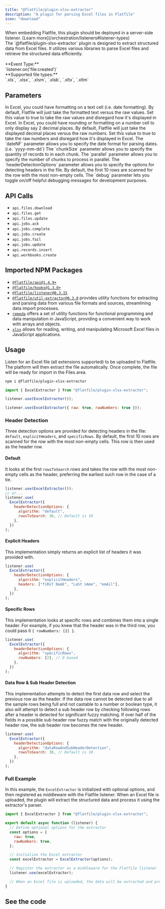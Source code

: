 ```yaml
---
title: "@flatfile/plugin-xlsx-extractor"
description: "A plugin for parsing Excel files in Flatfile"
icon: "download"
---
```


<Warning>
  When embedding Flatfile, this plugin should be deployed in a server-side
  listener. [Learn more](/orchestration/listeners#listener-types)
</Warning>

<CardGroup cols={1}>
  <Card
    title="@flatfile/plugin-xlsx-extractor"
    icon="download"
  >
    <br />
    The `@flatfile/plugin-xlsx-extractor` plugin is designed to extract structured data from Excel files. It utilizes various libraries to parse Excel files and retrieve the structured data efficiently.
    <br/>
    <br/>
    **Event Type:**<br/>`listener.on('file:created')`
    <br/>
    **Supported file types:**<br/>`.xls`, `.xlsx`, `.xlsm`, `.xlsb`, `.xltx`, `.xltm`

  </Card>
</CardGroup>

## Parameters

<ParamField path="raw" type="boolean">
  In Excel, you could have formatting on a text cell (i.e. date formatting). By
  default, Flatfile will just take the formatted text versus the raw values. Set
  this value to true to take the raw values and disregard how it's displayed in
  Excel.
</ParamField>

<ParamField path="rawNumbers" type="boolean">
  In Excel, you could have rounding or formatting on a number cell to only
  display say 2 decimal places. By default, Flatfile will just take the
  displayed decimal places versus the raw numbers. Set this value to true to
  take the raw numbers and disregard how it's displayed in Excel.
</ParamField>

<ParamField path="dateNF" type="string" optional>
  The `dateNF` parameter allows you to specify the date format for parsing
  dates. (i.e. `yyyy-mm-dd`)
</ParamField>

<ParamField path="chunkSize" default="10_000" type="number" optional>
  The `chunkSize` parameter allows you to specify the quantity of records to in
  each chunk.
</ParamField>

<ParamField path="parallel" default="1" type="number" optional>
  The `parallel` parameter allows you to specify the number of chunks to process
  in parallel.
</ParamField>

<ParamField path="headerDetectionOptions" type="Object" optional>
  The `headerDetectionOptions` parameter allows you to specify the options for
  detecting headers in the file. By default, the first 10 rows are scanned for
  the row with the most non-empty cells.
</ParamField>

<ParamField path="debug" default="false" type="boolean" optional>
  The `debug` parameter lets you toggle on/off helpful debugging messages for
  development purposes.
</ParamField>

## API Calls

- `api.files.download`
- `api.files.get`
- `api.files.update`
- `api.jobs.ack`
- `api.jobs.complete`
- `api.jobs.create`
- `api.jobs.fail`
- `api.jobs.update`
- `api.records.insert`
- `api.workbooks.create`

## Imported NPM Packages

- [`@flatfile/api@1.4.9+`](https://npmjs.com/package/@flatfile/api)
- [`@flatfile/hooks@1.3.0+`](https://npmjs.com/package/@flatfile/hooks)
- [`@flatfile/listener@0.3.15`](https://npmjs.com/package/@flatfile/listener)
- [`@flatfile/util-extractor@0.3.0`](https://npmjs.com/package/@flatfile/util-extractor) provides utility functions for extracting and parsing data from various file formats and sources, streamlining data import processes.
- [`remeda`](https://remedajs.com/) offers a set of utility functions for functional programming and data manipulation in JavaScript, providing a convenient way to work with arrays and objects.
- [`xlsx`](https://sheetjs.com/) allows for reading, writing, and manipulating Microsoft Excel files in JavaScript applications.

## Usage

Listen for an Excel file (all extensions supported) to be uploaded to Flatfile. The platform will then extract the file automatically. Once complete, the file will be ready for import in the Files area.

```bash install
npm i @flatfile/plugin-xlsx-extractor
```

```js import
import { ExcelExtractor } from "@flatfile/plugin-xlsx-extractor";
```

<CodeGroup>

```js listener.js
listener.use(ExcelExtractor());
```

```js additional options
listener.use(ExcelExtractor({ raw: true, rawNumbers: true }));
```

</CodeGroup>

### Header Detection

Three detection options are provided for detecting headers in the file: `default`, `explicitHeaders`, and `specificRows`. By default, the first 10 rows are scanned for the row with the most non-empty cells. This row is then used as the header row.

#### Default

It looks at the first `rowsToSearch` rows and takes the row
with the most non-empty cells as the header, preferring the earliest
such row in the case of a tie.

```js
listener.use(ExcelExtractor());
// or...
listener.use(
  ExcelExtractor({
    headerDetectionOptions: {
      algorithm: "default",
      rowsToSearch: 30, // Default is 10
    },
  })
);
```

#### Explicit Headers

This implementation simply returns an explicit list of headers it was provided with.

```js
listener.use(
  ExcelExtractor({
    headerDetectionOptions: {
      algorithm: "explicitHeaders",
      headers: ["fiRsT NamE", "LaSt nAme", "emAil"],
    },
  })
);
```

#### Specific Rows

This implementation looks at specific rows and combines them into a single header. For example, if you knew that the header was in the third row, you could pass it `{ rowNumbers: [2] }`.

```js
listener.use(
  ExcelExtractor({
    headerDetectionOptions: {
      algorithm: "specificRows",
      rowNumbers: [2], // 0 based
    },
  })
);
```

#### Data Row & Sub Header Detection

This implementation attempts to detect the first data row and select the previous
row as the header. If the data row cannot be detected due to all the sample
rows being full and not castable to a number or boolean type, it also will attempt
to detect a sub header row by checking following rows after a header is detected
for significant fuzzy matching. If over half of the fields in a possible sub header
row fuzzy match with the originally detected header row, the sub header row becomes
the new header.

```js
listener.use(
  ExcelExtractor({
    headerDetectionOptions: {
      algorithm: "dataRowAndSubHeaderDetection",
      rowsToSearch: 30, // Default is 10
    },
  })
);
```

### Full Example

In this example, the `ExcelExtractor` is initialized with optional options, and then registered as middleware with the Flatfile listener. When an Excel file is uploaded, the plugin will extract the structured data and process it using the extractor's parser.

```js listener.js
import { ExcelExtractor } from "@flatfile/plugin-xlsx-extractor";

export default async function (listener) {
  // Define optional options for the extractor
  const options = {
    raw: true,
    rawNumbers: true,
  };

  // Initialize the Excel extractor
  const excelExtractor = ExcelExtractor(options);

  // Register the extractor as a middleware for the Flatfile listener
  listener.use(excelExtractor);

  // When an Excel file is uploaded, the data will be extracted and processed using the extractor's parser.
}
```

## See the code

<CardGroup cols={2}>
  <Card
    title="@flatfile/plugin-xlsx-extractor"
    href="https://github.com/FlatFilers/flatfile-plugins/tree/main/plugins/xlsx-extractor"
    icon="github"
  ></Card>
</CardGroup>
